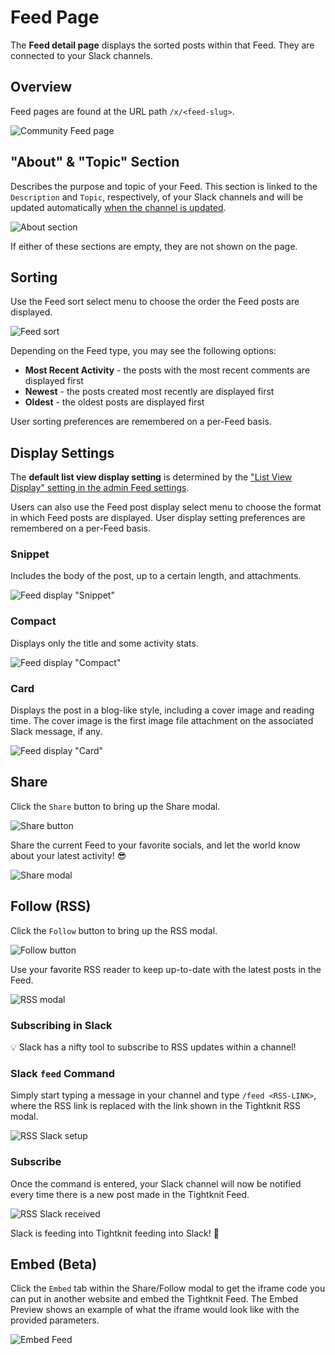 
# Feed Page

The **Feed detail page** displays the sorted posts within that Feed. They are connected to your Slack channels.

## Overview

Feed pages are found at the URL path `/x/<feed-slug>`.

![Community Feed page](/tightknit-site/feed.png)

## "About" & "Topic" Section

Describes the purpose and topic of your Feed. This section is linked to the `Description` and `Topic`, respectively, of your Slack channels
and will be updated automatically [when the channel is updated](/basics/companion-site-sync-guide).

![About section](/tightknit-site/about-section.png)

If either of these sections are empty, they are not shown on the page.

## Sorting

Use the Feed sort select menu to choose the order the Feed posts are displayed.

![Feed sort](/tightknit-site/sorting.png)

Depending on the Feed type, you may see the following options:

- **Most Recent Activity** - the posts with the most recent comments are displayed first
- **Newest** - the posts created most recently are displayed first
- **Oldest** - the oldest posts are displayed first

User sorting preferences are remembered on a per-Feed basis.

## Display Settings

The **default list view display setting** is determined by the ["List View Display" setting in the admin Feed settings](/channels-and-feeds/manage-feeds).

Users can also use the Feed post display select menu to choose the format in which Feed posts are displayed. User display setting preferences are remembered on a per-Feed basis.

### Snippet

Includes the body of the post, up to a certain length, and attachments.

![Feed display "Snippet"](/tightknit-site/display-snippet.png)

### Compact

Displays only the title and some activity stats.

![Feed display "Compact"](/tightknit-site/display-compact.png)

### Card

Displays the post in a blog-like style, including a cover image and reading time. The cover image is the first image file attachment on the associated Slack message, if any.

![Feed display "Card"](/tightknit-site/display-card.png)

## Share

Click the `Share` button to bring up the Share modal.

![Share button](/tightknit-site/share-button.png)

Share the current Feed to your favorite socials, and let the world know about your latest activity! 😎

![Share modal](/tightknit-site/share-modal.png)

## Follow (RSS)

Click the `Follow` button to bring up the RSS modal.

![Follow button](/tightknit-site/follow-button.png)

Use your favorite RSS reader to keep up-to-date with the latest posts in the Feed.

![RSS modal](/tightknit-site/rss-modal.png)

### Subscribing in Slack

💡 Slack has a nifty tool to subscribe to RSS updates within a channel!

<Steps>

### Slack `feed` Command

Simply start typing a message in your channel and type `/feed <RSS-LINK>`,
where the RSS link is replaced with the link shown in the Tightknit RSS modal.

![RSS Slack setup](/tightknit-site/rss-slack1.png)

### Subscribe

Once the command is entered, your Slack channel will
now be notified every time there is a new post made in the Tightknit Feed.

![RSS Slack received](/tightknit-site/rss-slack2.png)

Slack is feeding into Tightknit feeding into Slack! 🤯

</Steps>

## Embed (Beta)

Click the `Embed` tab within the Share/Follow modal to get the iframe code you can put in another website and embed the Tightknit Feed. The Embed Preview shows an example of what the iframe would look like with the provided parameters.

![Embed Feed](/tightknit-site/embed-tab-feed.png)
